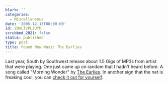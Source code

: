 ```yaml
---
blurb: ''
categories:
  - Miscellaneous
date: '2005-12-13T00:00:00'
id: 20eLTzPLiUYb
scrubbed_2021: false
status: published
type: post
title: Found New Music The Earlies
---
```


Last year, South by Southwest release about 1.5 Gigs of MP3s from
artist that were playing. One just came up on random that I hadn't
heard before. A song called "Morning Wonder" by
[The Earlies](http://www.theearlies.com/). In another sign that the
net is freaking cool, you can
[check it out for yourself](http://www.theearlies.com/morningwonder-hifi.html).
